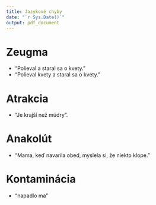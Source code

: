 ```yaml
---
title: Jazykové chyby
date: "`r Sys.Date()`"
output: pdf_document
---
```


# Zeugma
- "Polieval a staral sa o kvety."
- "Polieval kvety a staral sa o kvety."

# Atrakcia
- "Je krajší než múdry".

# Anakolút
- "Mama, keď navarila obed, myslela si, že niekto klope."

# Kontaminácia
- "napadlo ma"
